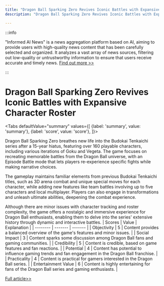 ```yaml
---
title: "Dragon Ball Sparking Zero Revives Iconic Battles with Expansive Character Roster"
description: "Dragon Ball Sparking Zero Revives Iconic Battles with Expansive Character Roster"

---
```



:::info

"Informed AI News" is a news aggregation platform based on AI, aiming to provide users with high-quality news content that has been carefully selected and organized. It analyzes a vast array of news sources, filtering out low-quality or untrustworthy information to ensure that users receive accurate and timely news.  [Find out more >>](/)

:::

# Dragon Ball Sparking Zero Revives Iconic Battles with Expansive Character Roster


<Tabs
	defaultValue="summary"
	values={[
	{label: 'summary', value: 'summary'},
	{label: 'score', value: 'score'},
]}>
<TabItem value="summary">


Dragon Ball Sparking Zero breathes new life into the Budokai Tenkaichi series after a 15-year hiatus, featuring over 160 playable characters, including various iterations of Goku and Vegeta. The game focuses on recreating memorable battles from the Dragon Ball universe, with an Episode Battle mode that lets players re-experience specific fights while making narrative choices.

The gameplay maintains familiar elements from previous Budokai Tenkaichi titles, such as 3D arena combat and unique special moves for each character, while adding new features like team battles involving up to five characters and local multiplayer. Players can also engage in transformations and unleash ultimate abilities, deepening the combat experience.

Although there are minor issues with character tracking and roster complexity, the game offers a nostalgic and immersive experience for Dragon Ball enthusiasts, enabling them to delve into the series' extensive history through dynamic and interactive battles.
</TabItem>
<TabItem value="score">
	| Scores     | Value   | Explanation |
	| -------- | ------- | ------- |
	| Objectivity  | 5    | Content provides a balanced overview of the game's features and minor issues.    |
	| Social Impact | 3     | Content sparks some discussion among Dragon Ball fans and gaming communities.    |
	| Credibility    | 5    | Content is credible, based on game features and fan reactions.    |
	| Potential    | 4    | Content has potential to influence gaming trends and fan engagement in the Dragon Ball franchise.    |
	| Practicality    | 4    | Content is practical for gamers interested in the Dragon Ball series.    |
	| Entertainment Value    | 6    | Content is highly entertaining for fans of the Dragon Ball series and gaming enthusiasts.    |
</TabItem>
</Tabs>

[Full article>>](https://www.cnet.com/tech/gaming/dragon-ball-sparking-zero-brings-back-dream-fights-with-goku-vegeta-frieza-and-more/#ftag=CAD590a51e)
